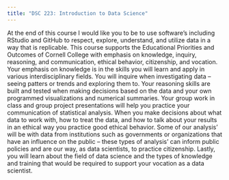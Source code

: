 ```yaml
---
title: "DSC 223: Introduction to Data Science"
---
```


At the end of this course I would like you to be to use software's including RStudio and GitHub to respect, explore, understand, and utilize data in a way that is replicable. This course supports the Educational Priorities and Outcomes of Cornell College with emphasis on knowledge, inquiry, reasoning, and communication, ethical behavior, citizenship, and vocation. Your emphasis on knowledge is in the skills you will learn and apply in various interdisciplinary fields. You will inquire when investigating data -- seeing patters or trends and exploring them to. Your reasoning skills are built and tested when making decisions based on the data and your own programmed visualizations and numerical summaries. Your group work in class and group project presentations will help you practice your communication of statistical analysis. When you make decisions about what data to work with, how to treat the data, and how to talk about your results in an ethical way you practice good ethical behavior. Some of our analysis' will be with data from institutions such as governments or organizations that have an influence on the public -- these types of analysis' can inform public policies and are our way, as data scientists, to practice citizenship. Lastly, you will learn about the field of data science and the types of knowledge and training that would be required to support your vocation as a data scientist.
